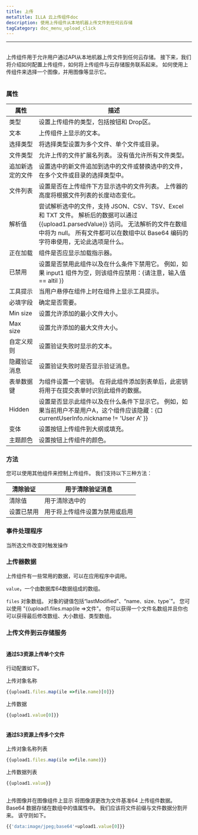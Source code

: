 ```yaml
---
title: 上传
metaTitle: ILLA 云上传组件doc
description: 使用上传组件从本地机器上传文件到任何云存储
tagCategory: doc_menu_upload_click
---
```


* * *

## <Heading hidden>上传</Heading>

上传组件用于允许用户通过API从本地机器上传文件到任何云存储。 接下来，我们将介绍如何配置上传组件，如何将上传组件与云存储服务联系起来。 如何使用上传组件来选择一个图像，并用图像等显示它。

<img src='https://cdn.illacloud.com/official-website/img/docs/upload1.png' alt="" />

### 属性

| 属性       | 描述                                                                                                                                         |
| -------- | ------------------------------------------------------------------------------------------------------------------------------------------ |
| 类型       | 设置上传组件的类型，包括按钮和 Drop区。                                                                                                                     |
| 文本       | 上传组件上显示的文本。                                                                                                                                |
| 选择类型     | 将选择类型设置为多个文件、单个文件或目录。                                                                                                                      |
| 文件类型     | 允许上传的文件扩展名列表。 没有值允许所有文件类型。                                                                                                                 |
| 追加新选定的文件 | 设置选中的新文件追加到选中的文件或替换选中的文件，在多个文件或目录的选择类型中。                                                                                                   |
| 文件列表     | 设置是否在上传组件下方显示选中的文件列表。 上传器的高度将根据文件列表的长度动态变化。                                                                                                |
| 解析值      | 尝试解析选中的文件，支持 JSON、CSV、TSV、Excel和 TXT 文件。 解析后的数据可以通过 {{upload1.parsedValue}} 访问。 无法解析的文件在数组中将为 null。 所有文件都可以在数组中以 Base64 编码的字符串使用，无论此选项是什么。 |
| 正在加载     | 组件是否应显示加载指示器。                                                                                                                              |
| 已禁用      | 设置是否禁用此组件以及在什么条件下禁用它。 例如，如果 input1 组件为空，则该组件应禁用：{请注意，输入值== altil }}                                                                        |
| 工具提示     | 当用户悬停在组件上时在组件上显示工具提示。                                                                                                                      |
| 必填字段     | 确定是否需要。                                                                                                                                    |
| Min size | 设置允许添加的最小文件大小。                                                                                                                             |
| Max size | 设置允许添加的最大文件大小。                                                                                                                             |
| 自定义规则    | 设置验证失败时显示的文本。                                                                                                                              |
| 隐藏验证消息   | 设置验证失败时是否显示验证消息。                                                                                                                           |
| 表单数据键    | 为组件设置一个密钥。 在将此组件添加到表单后，此密钥将用于在提交表单时识别此组件的数据。                                                                                               |
| Hidden   | 设置是否显示此组件以及在什么条件下显示它。 例如，如果当前用户不是用户A，这个组件应该隐藏：{□ currentUserInfo.nickname != 'User A' }}                                                   |
| 变体       | 设置按钮上传组件到大纲或填充。                                                                                                                            |
| 主题颜色     | 设置按钮上传组件的颜色。                                                                                                                               |

### 方法

您可以使用其他组件来控制上传组件。 我们支持以下三种方法：

| 清除验证  | 用于清除验证消息        |
| ----- | --------------- |
| 清除值   | 用于清除选中的         |
| 设置已禁用 | 用于将上传组件设置为禁用或启用 |

### 事件处理程序

当所选文件改变时触发操作

### 上传器数据

上传组件有一些常用的数据，可以在应用程序中调用。

`value`，一个由数据库64数据组成的数组。 

`files` 对象数组。 对象的键值包括“lastModified”、“name`、`size`、`type\`”。 您可以使用 "{{upload1.files.map(ile =>文件"。 你可以获得一个文件名数组并且你也可以获得最后修改数组、大小数组、类型数组。 

### 上传文件到云存储服务

<img src='https://cdn.illacloud.com/official-website/img/docs/upload2.gif' alt="" />

#### 通过S3资源上传单个文件

行动配置如下。 

上传对象名称

```jsx
{{upload1.files.map(ile =>file.name)[0]}}
```

上传数据

```jsx
{{upload1.value[0]}}
```

<img src='https://cdn.illacloud.com/official-website/img/docs/upload3.png' alt="" />

#### 通过S3资源上传多个文件

上传对象名称列表

```jsx
{{upload1.files.map(ile =>file.name)}}
```

上传数据列表

```jsx
{{upload1.value}}
```

<img src='https://cdn.illacloud.com/official-website/img/docs/upload4.png' alt="" />

上传图像并在图像组件上显示
将图像源更改为文件基准64 上传组件数据。 Base64 数据存储在数组中的值属性中。 我们应该将文件前缀与文件数据分割开来。 该守则如下。 

```jsx
{{'data:image/jpeg;base64'+upload1.value[0]}}
```

<img src='https://cdn.illacloud.com/official-website/img/docs/upload5.gif' alt="" />
